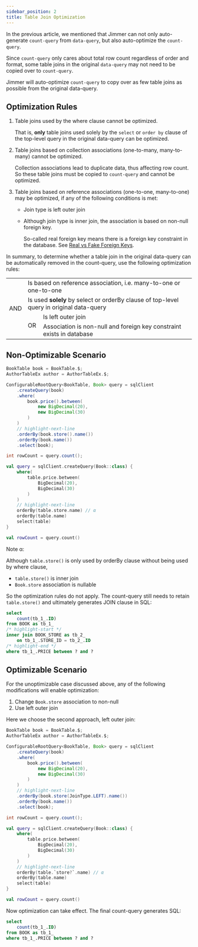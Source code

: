 ```yaml
---
sidebar_position: 2
title: Table Join Optimization
---
```



In the previous article, we mentioned that Jimmer can not only auto-generate `count-query` from `data-query`, but also auto-optimize the `count-query`.

Since `count-query` only cares about total row count regardless of order and format, some table joins in the original `data-query` may not need to be copied over to `count-query`.  

Jimmer will auto-optimize `count-query` to copy over as few table joins as possible from the original data-query.

## Optimization Rules

1.  Table joins used by the where clause cannot be optimized.

    That is, **only** table joins used solely by the `select` or `order by` clause of the top-level query in the original data-query can be optimized.
   
2.  Table joins based on collection associations (one-to-many, many-to-many) cannot be optimized.

    Collection associations lead to duplicate data, thus affecting row count. So these table joins must be copied to `count-query` and cannot be optimized.
   
3.  Table joins based on reference associations (one-to-one, many-to-one) may be optimized, if any of the following conditions is met:

    - Join type is left outer join
    
    - Although join type is inner join, the association is based on non-null foreign key.
    
        So-called real foreign key means there is a foreign key constraint in the database. See [Real vs Fake Foreign Keys](../../mapping/base/foreignkey).
     
In summary, to determine whether a table join in the original data-query can be automatically removed in the count-query, use the following optimization rules: 

<table>
    <tr>
        <td rowspan="4">
            AND
        </td>
        <td colspan="2">
            Is based on reference association, i.e. many-to-one or one-to-one
        </td>
    </tr>
    <tr>
        <td colspan="2">
            Is used <b>solely</b> by select or orderBy clause of top-level query in original data-query
        </td>
    </tr>
    <tr>
        <td rowspan="2">
            OR
        </td>
        <td>
            Is left outer join
        </td>
    </tr>
    <tr>
        <td>
            Association is non-null and foreign key constraint exists in database 
        </td>
    </tr>
</table>

## Non-Optimizable Scenario

<Tabs groupId="language">
<TabItem value="java" label="Java"> 

```java
BookTable book = BookTable.$;
AuthorTableEx author = AuthorTableEx.$;

ConfigurableRootQuery<BookTable, Book> query = sqlClient
    .createQuery(book)
    .where(
        book.price().between(
            new BigDecimal(20), 
            new BigDecimal(30)
        )
    )
    // highlight-next-line
    .orderBy(book.store().name())  
    .orderBy(book.name())
    .select(book);

int rowCount = query.count(); 
```

</TabItem>
<TabItem value="kotlin" label="Kotlin">

```kotlin
val query = sqlClient.createQuery(Book::class) {
    where(
        table.price.between(
            BigDecimal(20),
            BigDecimal(30)  
        )
    )
    // highlight-next-line 
    orderBy(table.store.name) // α
    orderBy(table.name)
    select(table)
}  

val rowCount = query.count()
```

</TabItem>
</Tabs>

Note α:

Although `table.store()` is only used by orderBy clause without being used by where clause,
-   `table.store()` is inner join
-   `Book.store` association is nullable

So the optimization rules do not apply. The count-query still needs to retain `table.store()` and ultimately generates JOIN clause in SQL:

```sql 
select
    count(tb_1_.ID)
from BOOK as tb_1_
/* highlight-start */  
inner join BOOK_STORE as tb_2_
    on tb_1_.STORE_ID = tb_2_.ID 
/* highlight-end */
where tb_1_.PRICE between ? and ?
```

## Optimizable Scenario  

For the unoptimizable case discussed above, any of the following modifications will enable optimization:

1.  Change `Book.store` association to non-null
2.  Use left outer join

Here we choose the second approach, left outer join:

<Tabs groupId="language">
<TabItem value="java" label="Java">

```java
BookTable book = BookTable.$;
AuthorTableEx author = AuthorTableEx.$;

ConfigurableRootQuery<BookTable, Book> query = sqlClient
    .createQuery(book)
    .where(
        book.price().between(
            new BigDecimal(20),
            new BigDecimal(30)
        )
    )
    // highlight-next-line
    .orderBy(book.store(JoinType.LEFT).name())
    .orderBy(book.name()) 
    .select(book);

int rowCount = query.count();
```

</TabItem>
<TabItem value="kotlin" label="Kotlin">  

```kotlin 
val query = sqlClient.createQuery(Book::class) {
    where(
        table.price.between(
            BigDecimal(20),
            BigDecimal(30)
        )
    )
    // highlight-next-line
    orderBy(table.`store?`.name) // α  
    orderBy(table.name)
    select(table)
}

val rowCount = query.count() 
```

</TabItem>
</Tabs>

Now optimization can take effect. The final count-query generates SQL:

```sql
select
    count(tb_1_.ID)  
from BOOK as tb_1_
where tb_1_.PRICE between ? and ?
```
